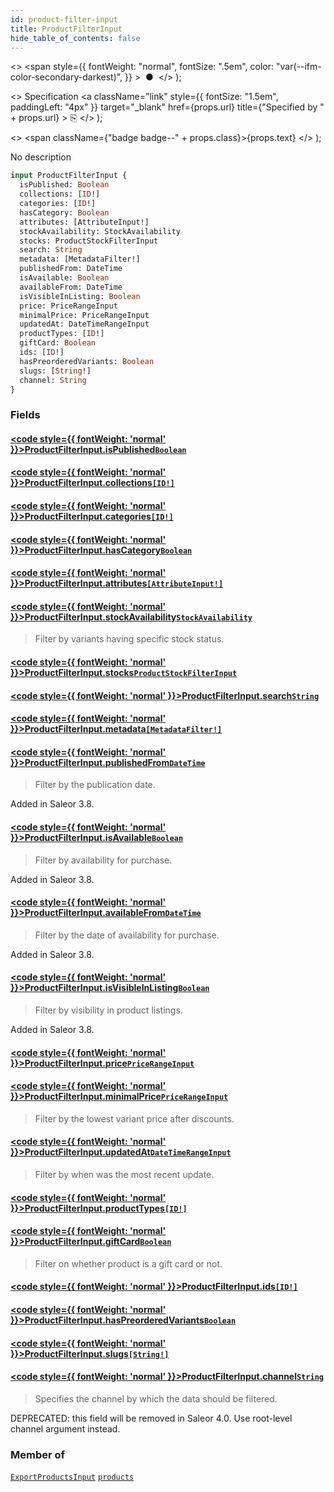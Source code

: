 ```yaml
---
id: product-filter-input
title: ProductFilterInput
hide_table_of_contents: false
---
```


  <>
    <span
      style={{
        fontWeight: "normal",
        fontSize: ".5em",
        color: "var(--ifm-color-secondary-darkest)",
      }}
    >
      &nbsp;●&nbsp;
    </span>
  </>
);

  <>
    Specification
    <a
      className="link"
      style={{ fontSize: "1.5em", paddingLeft: "4px" }}
      target="\_blank"
      href={props.url}
      title={"Specified by " + props.url}
    >
      ⎘
    </a>
  </>
);

  <>
    <span className={"badge badge--" + props.class}>{props.text}</span>
  </>
);

No description

```graphql
input ProductFilterInput {
  isPublished: Boolean
  collections: [ID!]
  categories: [ID!]
  hasCategory: Boolean
  attributes: [AttributeInput!]
  stockAvailability: StockAvailability
  stocks: ProductStockFilterInput
  search: String
  metadata: [MetadataFilter!]
  publishedFrom: DateTime
  isAvailable: Boolean
  availableFrom: DateTime
  isVisibleInListing: Boolean
  price: PriceRangeInput
  minimalPrice: PriceRangeInput
  updatedAt: DateTimeRangeInput
  productTypes: [ID!]
  giftCard: Boolean
  ids: [ID!]
  hasPreorderedVariants: Boolean
  slugs: [String!]
  channel: String
}
```

### Fields

#### [<code style={{ fontWeight: 'normal' }}>ProductFilterInput.<b>isPublished</b></code>](#)<Bullet />[`Boolean`](../../api-reference/miscellaneous/scalars/boolean) <Badge class="secondary" text="scalar"/> <Badge class="secondary" text="miscellaneous"/>

>

#### [<code style={{ fontWeight: 'normal' }}>ProductFilterInput.<b>collections</b></code>](#)<Bullet />[`[ID!]`](../../api-reference/miscellaneous/scalars/id) <Badge class="secondary" text="list"/> <Badge class="secondary" text="scalar"/> <Badge class="secondary" text="miscellaneous"/>

>

#### [<code style={{ fontWeight: 'normal' }}>ProductFilterInput.<b>categories</b></code>](#)<Bullet />[`[ID!]`](../../api-reference/miscellaneous/scalars/id) <Badge class="secondary" text="list"/> <Badge class="secondary" text="scalar"/> <Badge class="secondary" text="miscellaneous"/>

>

#### [<code style={{ fontWeight: 'normal' }}>ProductFilterInput.<b>hasCategory</b></code>](#)<Bullet />[`Boolean`](../../api-reference/miscellaneous/scalars/boolean) <Badge class="secondary" text="scalar"/> <Badge class="secondary" text="miscellaneous"/>

>

#### [<code style={{ fontWeight: 'normal' }}>ProductFilterInput.<b>attributes</b></code>](#)<Bullet />[`[AttributeInput!]`](../../api-reference/attributes/inputs/attribute-input) <Badge class="secondary" text="list"/> <Badge class="secondary" text="input"/> <Badge class="secondary" text="attributes"/>

>

#### [<code style={{ fontWeight: 'normal' }}>ProductFilterInput.<b>stockAvailability</b></code>](#)<Bullet />[`StockAvailability`](../../api-reference/products/enums/stock-availability) <Badge class="secondary" text="enum"/> <Badge class="secondary" text="products"/>

> Filter by variants having specific stock status.

#### [<code style={{ fontWeight: 'normal' }}>ProductFilterInput.<b>stocks</b></code>](#)<Bullet />[`ProductStockFilterInput`](../../api-reference/products/inputs/product-stock-filter-input) <Badge class="secondary" text="input"/> <Badge class="secondary" text="products"/>

>

#### [<code style={{ fontWeight: 'normal' }}>ProductFilterInput.<b>search</b></code>](#)<Bullet />[`String`](../../api-reference/miscellaneous/scalars/string) <Badge class="secondary" text="scalar"/> <Badge class="secondary" text="miscellaneous"/>

>

#### [<code style={{ fontWeight: 'normal' }}>ProductFilterInput.<b>metadata</b></code>](#)<Bullet />[`[MetadataFilter!]`](../../api-reference/miscellaneous/inputs/metadata-filter) <Badge class="secondary" text="list"/> <Badge class="secondary" text="input"/> <Badge class="secondary" text="miscellaneous"/>

>

#### [<code style={{ fontWeight: 'normal' }}>ProductFilterInput.<b>publishedFrom</b></code>](#)<Bullet />[`DateTime`](../../api-reference/miscellaneous/scalars/date-time) <Badge class="secondary" text="scalar"/> <Badge class="secondary" text="miscellaneous"/>

> Filter by the publication date.

Added in Saleor 3.8.

>

#### [<code style={{ fontWeight: 'normal' }}>ProductFilterInput.<b>isAvailable</b></code>](#)<Bullet />[`Boolean`](../../api-reference/miscellaneous/scalars/boolean) <Badge class="secondary" text="scalar"/> <Badge class="secondary" text="miscellaneous"/>

> Filter by availability for purchase.

Added in Saleor 3.8.

>

#### [<code style={{ fontWeight: 'normal' }}>ProductFilterInput.<b>availableFrom</b></code>](#)<Bullet />[`DateTime`](../../api-reference/miscellaneous/scalars/date-time) <Badge class="secondary" text="scalar"/> <Badge class="secondary" text="miscellaneous"/>

> Filter by the date of availability for purchase.

Added in Saleor 3.8.

>

#### [<code style={{ fontWeight: 'normal' }}>ProductFilterInput.<b>isVisibleInListing</b></code>](#)<Bullet />[`Boolean`](../../api-reference/miscellaneous/scalars/boolean) <Badge class="secondary" text="scalar"/> <Badge class="secondary" text="miscellaneous"/>

> Filter by visibility in product listings.

Added in Saleor 3.8.

>

#### [<code style={{ fontWeight: 'normal' }}>ProductFilterInput.<b>price</b></code>](#)<Bullet />[`PriceRangeInput`](../../api-reference/miscellaneous/inputs/price-range-input) <Badge class="secondary" text="input"/> <Badge class="secondary" text="miscellaneous"/>

>

#### [<code style={{ fontWeight: 'normal' }}>ProductFilterInput.<b>minimalPrice</b></code>](#)<Bullet />[`PriceRangeInput`](../../api-reference/miscellaneous/inputs/price-range-input) <Badge class="secondary" text="input"/> <Badge class="secondary" text="miscellaneous"/>

> Filter by the lowest variant price after discounts.

#### [<code style={{ fontWeight: 'normal' }}>ProductFilterInput.<b>updatedAt</b></code>](#)<Bullet />[`DateTimeRangeInput`](../../api-reference/miscellaneous/inputs/date-time-range-input) <Badge class="secondary" text="input"/> <Badge class="secondary" text="miscellaneous"/>

> Filter by when was the most recent update.

#### [<code style={{ fontWeight: 'normal' }}>ProductFilterInput.<b>productTypes</b></code>](#)<Bullet />[`[ID!]`](../../api-reference/miscellaneous/scalars/id) <Badge class="secondary" text="list"/> <Badge class="secondary" text="scalar"/> <Badge class="secondary" text="miscellaneous"/>

>

#### [<code style={{ fontWeight: 'normal' }}>ProductFilterInput.<b>giftCard</b></code>](#)<Bullet />[`Boolean`](../../api-reference/miscellaneous/scalars/boolean) <Badge class="secondary" text="scalar"/> <Badge class="secondary" text="miscellaneous"/>

> Filter on whether product is a gift card or not.

#### [<code style={{ fontWeight: 'normal' }}>ProductFilterInput.<b>ids</b></code>](#)<Bullet />[`[ID!]`](../../api-reference/miscellaneous/scalars/id) <Badge class="secondary" text="list"/> <Badge class="secondary" text="scalar"/> <Badge class="secondary" text="miscellaneous"/>

>

#### [<code style={{ fontWeight: 'normal' }}>ProductFilterInput.<b>hasPreorderedVariants</b></code>](#)<Bullet />[`Boolean`](../../api-reference/miscellaneous/scalars/boolean) <Badge class="secondary" text="scalar"/> <Badge class="secondary" text="miscellaneous"/>

>

#### [<code style={{ fontWeight: 'normal' }}>ProductFilterInput.<b>slugs</b></code>](#)<Bullet />[`[String!]`](../../api-reference/miscellaneous/scalars/string) <Badge class="secondary" text="list"/> <Badge class="secondary" text="scalar"/> <Badge class="secondary" text="miscellaneous"/>

>

#### [<code style={{ fontWeight: 'normal' }}>ProductFilterInput.<b>channel</b></code>](#)<Bullet />[`String`](../../api-reference/miscellaneous/scalars/string) <Badge class="secondary" text="scalar"/> <Badge class="secondary" text="miscellaneous"/>

> Specifies the channel by which the data should be filtered.

DEPRECATED: this field will be removed in Saleor 4.0. Use root-level channel argument instead.

>

### Member of

[`ExportProductsInput`](../../api-reference/products/inputs/export-products-input) <Badge class="secondary" text="input"/><Bullet />[`products`](../../api-reference/products/queries/products) <Badge class="secondary" text="query"/>
